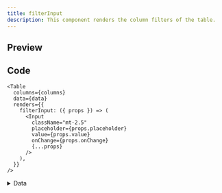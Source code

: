 ```yaml
---
title: filterInput
description: This component renders the column filters of the table.
---
```


## Preview

<Example renderer="filterInput" />

## Code

```tsx
<Table
  columns={columns}
  data={data}
  renders={{
    filterInput: ({ props }) => (
      <Input
        className="mt-2.5"
        placeholder={props.placeholder}
        value={props.value}
        onChange={props.onChange}
        {...props}
      />
    ),
  }}
/>
```

<details>
<summary>Data</summary>
```tsx
type Data = {
  name: string
  email: string
  stance: "mongo" | "goofy"
}

const [data, setData] = React.useState<Data[]>([
{ name: "Touha", email: "touha@example.com", stance: "mongo" },
{ name: "Sadman", email: "sadman@example.com", stance: "goofy" },
{ name: "Otaku Dev", email: "otakudev@example.com", stance: "mongo" },
{
name: "Tony",
email: "tonny@example.com",
stance: "goofy",
},
{
name: "Rodney",
email: "rodney@example.com",
stance: "goofy",
},
{
name: "Kareem",
email: "kareem@example.com",
stance: "mongo",
},
{
name: "Eric",
email: "bob@example.com",
stance: "mongo",
},
{
name: "Bam",
email: "bam@example.com",
stance: "goofy",
},
{
name: "Nyjah",
email: "nyjah@example.com",
stance: "goofy",
},
{
name: "Andrew",
email: "andrew@example.com",
stance: "mongo",
},
{
name: "Lizzie",
email: "lizzie@example.com",
stance: "goofy",
},
{ name: "Leticia", email: "leticia@example.com", stance: "goofy" },
])

````
</details>

<details>
<summary>Columns</summary>
```tsx
const columns = [
  { accessorKey: "name", header: "Name" },
  { accessorKey: "email", header: "Email" },
  { accessorKey: "stance", header: "Stance" },
] satisfies ColumnDef<Data, unknown>[]
````

</details>

